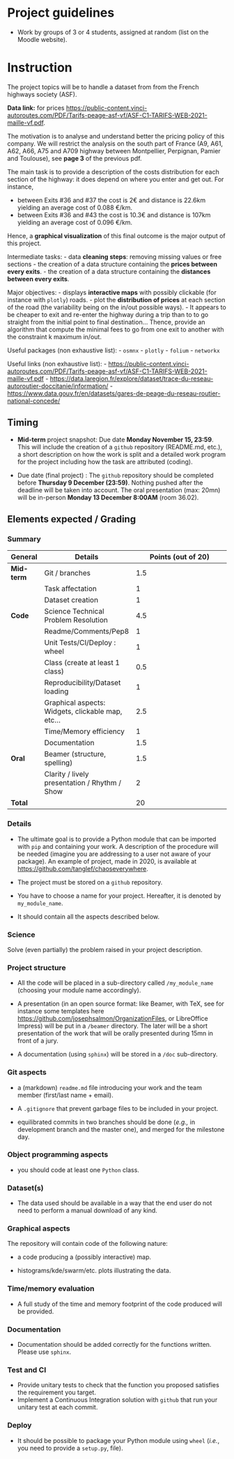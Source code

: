 # Project guidelines

- Work by groups of 3 or 4 students, assigned at random (list on the Moodle website).

# Instruction

The project topics will be to handle a dataset from from the French highways society (ASF).

**Data link:** for prices <https://public-content.vinci-autoroutes.com/PDF/Tarifs-peage-asf-vf/ASF-C1-TARIFS-WEB-2021-maille-vf.pdf>.

The motivation is to analyse and understand better the pricing policy of this company.
We will restrict the analysis on the south part of France (A9, A61, A62, A66, A75 and A709 highway between Montpellier, Perpignan, Pamier and Toulouse), see **page 3** of the previous pdf.

The main task is to provide a description of the costs distribution for each section of the highway: it does depend on where you enter and get out. For instance,

- between Exits #36 and #37 the cost is 2€ and distance is 22.6km yielding an average cost of 0.088 €/km.
- between Exits #36 and #43 the cost is 10.3€ and distance is 107km yielding an average cost of 0.096 €/km.

 Hence, a **graphical visualization** of this final outcome is the major output of this project.

 Intermediate tasks:
 - data **cleaning steps**: removing missing values or free sections
 - the creation of a data structure containing the **prices between every exits**.
 - the creation of a data structure containing the **distances between every exits**.


Major objectives:
- displays **interactive maps** with possibly clickable (for instance with `plotly`) roads.
- plot the **distribution of prices** at each section of the road (the variability being on the in/out possible ways).
- It appears to be cheaper to exit and re-enter the highway during a trip than to to go straight from the initial point to final destination... Thence, provide an algorithm that compute the minimal fees to go from one exit to another with the constraint k maximum in/out.

Useful packages (non exhaustive list):
- `osmnx`
- `plotly`
- `folium`
- `networkx`

Useful links (non exhaustive list):
- <https://public-content.vinci-autoroutes.com/PDF/Tarifs-peage-asf-vf/ASF-C1-TARIFS-WEB-2021-maille-vf.pdf>
- <https://data.laregion.fr/explore/dataset/trace-du-reseau-autoroutier-doccitanie/information/>
- <https://www.data.gouv.fr/en/datasets/gares-de-peage-du-reseau-routier-national-concede/>



## Timing
- **Mid-term** project snapshot: Due date  **Monday November 15, 23:59**. This will include the creation of a ```github``` repository (README.md, etc.), a short description on how the work is split and a detailed work program for the project including how the task are attributed (coding).

- Due date (final project) :  The ```github``` repository should be completed before **Thursday 9 December (23:59)**. Nothing pushed after the deadline will be taken into account. The oral presentation (max: 20mn) will be in-person **Monday 13 December 8:00AM** (room 36.02).


## Elements expected /  Grading


### Summary

|General |Details|Points (out of 20)|
|-----|--------------|----------------|
|**Mid-term**|Git / branches|1.5             |
|     |Task affectation|1
|     |Dataset creation|1               |
|**Code**|Science Technical Problem Resolution|4.5             |
|     |Readme/Comments/Pep8|1               |
|     |Unit Tests/CI/Deploy : wheel|1               |
|     |Class (create at least 1 class)|0.5             |
|     |Reproducibility/Dataset loading|1               |
|     |Graphical aspects: Widgets, clickable map, etc...|2.5             |
|     |Time/Memory efficiency|1               |
|     |Documentation |1.5             |
|**Oral** |Beamer (structure, spelling)|1.5             |
|     |Clarity / lively presentation / Rhythm / Show |2               |
| **Total**| | 20|


### Details

- The ultimate goal is to provide a Python module that can be imported with `pip` and containing your work.
A description of the procedure will be needed (imagine you are addressing to a user not aware of your package).
An example of project, made in 2020, is available at <https://github.com/tanglef/chaoseverywhere>.

- The project must be stored on a `github` repository.

- You have to choose a name for your project. Hereafter, it is denoted by `my_module_name`.

- It should contain all the aspects described below.

### Science
Solve (even partially) the problem raised in your project description.


### Project structure

- All the code will be placed in a sub-directory called `/my_module_name` (choosing your module name accordingly).

- A presentation (in an open source format: like Beamer, with TeX, see for instance some templates here <https://github.com/josephsalmon/OrganizationFiles>, or LibreOffice Impress) will be put in a `/beamer` directory. The later will be a short presentation of the work that will be orally presented during 15mn in front of a jury.

- A documentation (using `sphinx`) will be stored in a `/doc` sub-directory.

### Git aspects

- a (markdown) `readme.md` file introducing your work and the team member (first/last name + email).

- A `.gitignore` that prevent garbage files to be included in your project.

- equilibrated commits in two branches should be done (*e.g.,* in development branch and the master one), and merged for the milestone day.

### Object programming aspects

- you should code at least one `Python` class.

### Dataset(s)

- The data used should be available in a way that the end user do not need to perform a manual download of any kind.

### Graphical aspects

The repository will contain code of the following nature:

- a code producing a (possibly interactive) map.

- histograms/kde/swarm/etc. plots illustrating the data.

### Time/memory evaluation

- A full study of the time and memory footprint of the code produced will be provided.

### Documentation

- Documentation should be added correctly for the functions written. Please use `sphinx`.

### Test and CI

- Provide unitary tests to check that the function you proposed satisfies the requirement you target.
- Implement a Continuous Integration solution with `github` that run your unitary test at each commit.

### Deploy

- It should be possible to package your Python module using `wheel` (*i.e.*, you need to provide a `setup.py`,  file).
